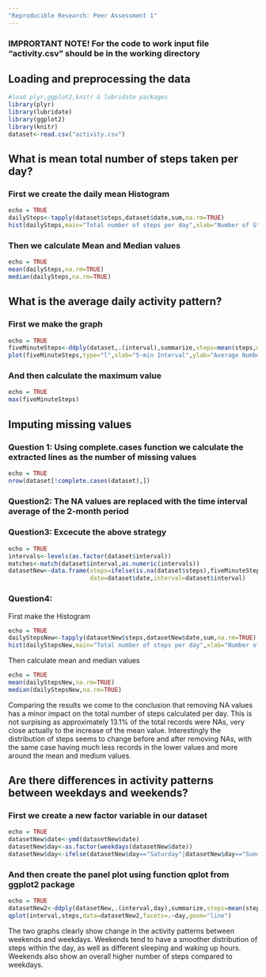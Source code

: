 ```yaml
---
"Reproducible Research: Peer Assessment 1"
---
```


### IMPRORTANT NOTE! For the code to work input file "activity.csv" should be in the working directory

## Loading and preprocessing the data
```r
#load plyr,ggplot2,knitr & lubridate packages
library(plyr)
library(lubridate)
library(ggplot2)
library(knitr)
dataset<-read.csv("activity.csv")
```


## What is mean total number of steps taken per day?

### First we create the daily mean Histogram
```r
echo = TRUE
dailySteps<-tapply(dataset$steps,dataset$date,sum,na.rm=TRUE)
hist(dailySteps,main="Total number of steps per day",xlab="Number of Steps")
```

### Then we calculate Mean and Median values
```r
echo = TRUE
mean(dailySteps,na.rm=TRUE)
median(dailySteps,na.rm=TRUE)
```
## What is the average daily activity pattern?
### First we make the graph 
```r
echo = TRUE
fiveMinuteSteps<-ddply(dataset,.(interval),summarize,steps=mean(steps,na.rm=TRUE))
plot(fiveMinuteSteps,type="l",xlab="5-min Interval",ylab="Average Number of Steps",main="Daily Activity Pattern")
```

### And then calculate the maximum value
```r
echo = TRUE
max(fiveMinuteSteps)
```

## Imputing missing values
### Question 1: Using complete.cases function we calculate the extracted lines as the number of missing values
```r
echo = TRUE
nrow(dataset[!complete.cases(dataset),])
```

### Question2: The NA values are replaced with the time interval average of the 2-month period

### Question3: Excecute the above strategy
```r
echo = TRUE
intervals<-levels(as.factor(dataset$interval))
matches<-match(dataset$interval,as.numeric(intervals))
datasetNew<-data.frame(steps=ifelse(is.na(dataset$steps),fiveMinuteSteps$steps[matches],dataset$steps),
                       date=dataset$date,interval=dataset$interval)
```

### Question4: 

First make the Histogram
```r
echo = TRUE
dailyStepsNew<-tapply(datasetNew$steps,datasetNew$date,sum,na.rm=TRUE)
hist(dailyStepsNew,main="Total number of steps per day",xlab="Number of Steps")
```

Then calculate mean and median values
```r
echo = TRUE
mean(dailyStepsNew,na.rm=TRUE)
median(dailyStepsNew,na.rm=TRUE)
```

Comparing the results we come to the conclusion that removing NA values has a minor impact on the total number of steps calculated per day. This is not surpising as approximately 13.1% of the total records were NAs, very close actually to the increase of the mean value. Interestingly the distribution of steps seems to change before and after removing NAs, with the same case having much less records in the lower values and more around the mean and medium values.

## Are there differences in activity patterns between weekdays and weekends?

### First we create a new factor variable in our dataset
```r
echo = TRUE
datasetNew$date<-ymd(datasetNew$date)
datasetNew$day<-as.factor(weekdays(datasetNew$date))
datasetNew$day<-ifelse(datasetNew$day=="Saturday"|datasetNew$day=="Sunday","weekend","weekday")
```

### And then create the panel plot using function qplot from ggplot2 package
```r
echo = TRUE
datasetNew2<-ddply(datasetNew,.(interval,day),summarize,steps=mean(steps))
qplot(interval,steps,data=datasetNew2,facets=.~day,geom="line")
```

The two graphs clearly show change in the activity patterns between weekends and weekdays. Weekends tend to have a smoother distribution of steps within the day, as well as different sleeping and waking up hours. Weekends also show an overall higher number of steps compared to weekdays. 
